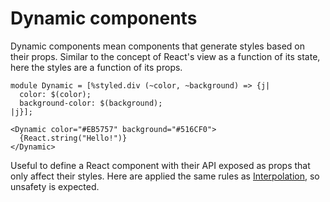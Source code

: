 # Dynamic components

Dynamic components mean components that generate styles based on their props. Similar to the concept of React's view as a function of its state, here the styles are a function of its props.

```reason
module Dynamic = [%styled.div (~color, ~background) => {j|
  color: $(color);
  background-color: $(background);
|j}];

<Dynamic color="#EB5757" background="#516CF0">
  {React.string("Hello!")}
</Dynamic>
```

Useful to define a React component with their API exposed as props that only affect their styles.
Here are applied the same rules as [Interpolation](./interpolation.md), so unsafety is expected.
